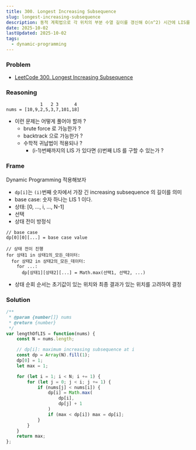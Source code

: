 ```yaml
---
title: 300. Longest Increasing Subsequence
slug: longest-increasing-subsequence
description: 동적 계획법으로 각 위치의 부분 수열 길이를 갱신해 O(n^2) 시간에 LIS를 계산하기
date: 2025-10-02
lastUpdated: 2025-10-02
tags:
  - dynamic-programming
---
```


### Problem 

* [LeetCode 300. Longest Increasing Subsequence](https://leetcode.com/problems/longest-increasing-subsequence/)


### Reasoning

```
             1   2 3      4
nums = [10,9,2,5,3,7,101,18]
```

- 이런 문제는 어떻게 풀어야 할까 ?
    - brute force 로 가능한가 ?
    - backtrack 으로 가능한가 ?
    - 수학적 귀납법이 적용되나 ? 
      - (i-1)번째까지의 LIS 가 있다면 (i)번째 LIS 를 구할 수 있는가 ?

### Frame

Dynamic Programming 적용해보자

- `dp[i]`는 `(i)`번째 숫자에서 가장 긴 increasing subsequence 의 길이를 의미
- base case: 숫자 하나는 LIS 1 이다.
- 상태: [0, ..., i, ..., N-1]
- 선택
- 상태 전이 방정식

```
// base case
dp[0][0][...] = base case value

// 상태 전이 진행 
for 상태1 in 상태1의_모든_데이터:
  for 상태2 in 상태2의_모든_데이터:
    for ...:
      dp[상태1][상태2][...] = Math.max(선택1, 선택2, ...)
```          

- 상태 순회 순서는 초기값이 있는 위치와 최종 결과가 있는 위치를 고려하여 결정


### Solution

```typescript
/**
 * @param {number[]} nums
 * @return {number}
 */
var lengthOfLIS = function(nums) {
    const N = nums.length;

    // dp[i]: maximum increasing subsequence at i
    const dp = Array(N).fill(1);
    dp[0] = 1;
    let max = 1;

    for (let i = 1; i < N; i += 1) {
        for (let j = 0; j < i; j += 1) {
            if (nums[j] < nums[i]) {
                dp[i] = Math.max(
                    dp[i],
                    dp[j] + 1
                )
                if (max < dp[i]) max = dp[i];
            }
        }
    }
    return max;
};
```
